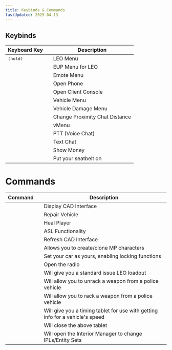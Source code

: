 ```yaml
---
title: Keybinds & Commands
lastUpdated: 2025-04-13
---
```



## Keybinds

| **Keyboard Key**              |     | **Description**                |
| ----------------------------- | --- | ------------------------------ |
| <Kbd windows="F1" /> (hold)   |     | LEO Menu                       |
| <Kbd windows="F3" />          |     | EUP Menu for LEO               |
| <Kbd windows="F4" />          |     | Emote Menu                     |
| <Kbd windows="F7" />          |     | Open Phone                     |
| <Kbd windows="F8" />          |     | Open Client Console            |
| <Kbd windows="F9" />          |     | Vehicle Menu                   |
| <Kbd windows="F10" />         |     | Vehicle Damage Menu            |
| <Kbd windows="F11" />         |     | Change Proximity Chat Distance |
| <Kbd windows="M" />           |     | vMenu                          |
| <Kbd windows="N" />           |     | PTT (Voice Chat)               |
| <Kbd windows="T" />           |     | Text Chat                      |
| <Kbd windows="Z" />           |     | Show Money                     |
| <Kbd windows="CTRL+Z" />      |     | Put your seatbelt on           |

# Commands

| **Command**                           |     | **Description**                                                             |
| ------------------------------------- | --- | --------------------------------------------------------------------------- |
| <Kbd windows="/showcad" />            |     | Display CAD Interface                                                       |
| <Kbd windows="/repair" />             |     | Repair Vehicle                                                              |
| <Kbd windows="/heal" />               |     | Heal Player                                                                 |
| <Kbd windows="/asl" />                |     | ASL Functionality                                                           |
| <Kbd windows="/cadrefresh" />         |     | Refresh CAD Interface                                                       |
| <Kbd windows="/manageme" />           |     | Allows you to create/clone MP characters                                    |
| <Kbd windows="/mycar" />              |     | Set your car as yours, enabling locking functions                           |
| <Kbd windows="/radio" />              |     | Open the radio                                                              |
| <Kbd windows="/loadout" />            |     | Will give you a standard issue LEO loadout                                  |
| <Kbd windows="/unrack" />     |     | Will allow you to unrack a weapon from a police vehicle                     |
| <Kbd windows="/rack" />       |     | Will allow you to rack a weapon from a police vehicle                       |
| <Kbd windows="/timingtool" />          |     | Will give you a timing tablet for use with getting info for a vehicle's speed |
| <Kbd windows="/closetimingtool" />     |     | Will close the above tablet                                                 |
| <Kbd windows="/interiormanager" />     |     | Will open the Interior Manager to change IPLs/Entity Sets                   |
